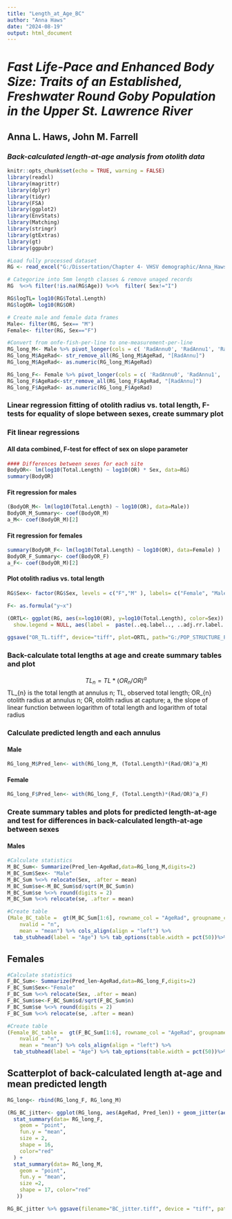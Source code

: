```yaml
---
title: "Length_at_Age_BC"
author: "Anna Haws"
date: "2024-08-19"
output: html_document
---
```


# ***Fast Life-Pace and Enhanced Body Size: Traits of an Established, Freshwater Round Goby Population in the Upper St. Lawrence River ***
## **Anna L. Haws, John M. Farrell**

### *Back-calculated length-at-age analysis from otolith data*

```r
knitr::opts_chunk$set(echo = TRUE, warning = FALSE)
library(readxl)
library(magrittr)
library(dplyr)
library(tidyr)
library(FSA)
library(ggplot2)
library(EnvStats)
library(Matching)
library(stringr)
library(gtExtras)
library(gt)
library(ggpubr)
```


```r
#Load fully processed dataset
RG <- read_excel("G:/Dissertation/Chapter 4- VHSV demographic/Anna_Haws_Traits_of_Round_Goby_in_USLR/Data/DISSECTED.xlsx") 
```

```r
# Categorize into 5mm length classes & remove unaged records
RG  %<>% filter(!is.na(RG$Age)) %<>%  filter( Sex!="I")

RG$logTL= log10(RG$Total.Length)
RG$logOR= log10(RG$OR)

# Create male and female data frames
Male<- filter(RG, Sex== "M")
Female<- filter(RG, Sex=="F")

#Convert from onfe-fish-per-line to one-measurement-per-line
RG_long_M<- Male %>% pivot_longer(cols = c( 'RadAnnu0', 'RadAnnu1', 'RadAnnu2', 'RadAnnu3', 'RadAnnu4', 'RadAnnu5'), names_to = "AgeRad", values_to = "Rad")
RG_long_M$AgeRad<- str_remove_all(RG_long_M$AgeRad, "[RadAnnu]")
RG_long_M$AgeRad<- as.numeric(RG_long_M$AgeRad)

RG_long_F<- Female %>% pivot_longer(cols = c( 'RadAnnu0', 'RadAnnu1', 'RadAnnu2', 'RadAnnu3', 'RadAnnu4', 'RadAnnu5'), names_to = "AgeRad", values_to = "Rad")
RG_long_F$AgeRad<-str_remove_all(RG_long_F$AgeRad, "[RadAnnu]")
RG_long_F$AgeRad<- as.numeric(RG_long_F$AgeRad)
```

### **Linear regression fitting of otolith radius vs. total length, F-tests for equality of slope between sexes, create summary plot**

### Fit linear regressions

#### All data combined, F-test for effect of sex on slope parameter

```r
#### Differences between sexes for each site
BodyOR<- lm(log10(Total.Length) ~ log10(OR) * Sex, data=RG) 
summary(BodyOR)
```


#### Fit regression for males

```r
(BodyOR_M<- lm(log10(Total.Length) ~ log10(OR), data=Male))
BodyOR_M_Summary<- coef(BodyOR_M)
a_M<- coef(BodyOR_M)[2]
```

#### Fit regression for females

```r
summary(BodyOR_F<- lm(log10(Total.Length) ~ log10(OR), data=Female) )
BodyOR_F_Summary<- coef(BodyOR_F)
a_F<- coef(BodyOR_M)[2]
```

#### Plot otolith radius vs. total length

```r
RG$Sex<- factor(RG$Sex, levels = c("F","M" ), labels= c("Female", "Male"))

F<- as.formula("y~x")

(ORTL<- ggplot(RG, aes(x=log10(OR), y=log10(Total.Length), color=Sex)) + geom_point(aes(color=Sex)) + theme_classic() + labs(x= "Log(Otolith Radius) (mm)", y="Log (Total Length) (mm)")+ geom_smooth(method = "lm", aes(group = Sex, color=Sex, linetype=Sex), se=FALSE, formula = F)  + scale_color_manual(values=c( "black", "darkgray")) + theme(legend.position = "bottom", text=element_text(size=12)) + theme(legend.position="bottom", legend.margin=margin(-10, 0, 0, 0)) + stat_regline_equation(inherit.aes = TRUE, 
  show.legend = NULL, aes(label =  paste(..eq.label.., ..adj.rr.label.., sep = "~~~~"))))
 
ggsave("OR_TL.tiff", device="tiff", plot=ORTL, path="G:/POP_STRUCTURE_PUB/Figures/Resized_TIFFs", dpi="retina", width = 190, height = 100, units="mm")
```

### **Back-calculate total lengths at age and create summary tables and plot**

$$ TL_{n} = TL * (OR_{n}/OR)^a $$
TL_{n} is the total length at annulus n; TL, observed total length; OR_{n} otolith radius at annulus n; OR, otolith radius at capture; a, the slope of linear function between logarithm of total length and logarithm of total radius 

### Calculate predicted length and each annulus

#### Male
```r
RG_long_M$Pred_len<- with(RG_long_M, (Total.Length)*(Rad/OR)^a_M)
```

#### Female
```r
RG_long_F$Pred_len<- with(RG_long_F, (Total.Length)*(Rad/OR)^a_F)
```


### Create summary tables and plots for predicted length-at-age and test for differences in back-calculated length-at-age between sexes

#### Males
```r
#Calculate statistics
M_BC_Sum<- Summarize(Pred_len~AgeRad,data=RG_long_M,digits=2)
M_BC_Sum$Sex<- "Male"
M_BC_Sum %<>% relocate(Sex, .after = mean)
M_BC_Sum$se<-M_BC_Sum$sd/sqrt(M_BC_Sum$n) 
M_BC_Sum$se %<>% round(digits = 2)
M_BC_Sum %<>% relocate(se, .after = mean)

#Create table
(Male_BC_table =  gt(M_BC_Sum[1:6], rowname_col = "AgeRad", groupname_col="Sex") %>% cols_hide(columns="n") %>% tab_header(title="Male") %>% cols_label(
    nvalid = "n",
    mean = "mean") %>% cols_align(align = "left") %>%
  tab_stubhead(label = "Age") %>% tab_options(table.width = pct(50))%>% cols_width(everything() ~ px(100)))
```


## Females
```r
#Calculate statistics
F_BC_Sum<- Summarize(Pred_len~AgeRad,data=RG_long_F,digits=2)
F_BC_Sum$Sex<-"Female"
F_BC_Sum %<>% relocate(Sex, .after = mean)
F_BC_Sum$se<-F_BC_Sum$sd/sqrt(F_BC_Sum$n) 
F_BC_Sum$se %<>% round(digits = 2)
F_BC_Sum %<>% relocate(se, .after = mean)

#Create table
(Female_BC_table =  gt(F_BC_Sum[1:6], rowname_col = "AgeRad", groupname_col="Sex") %>% cols_hide(columns="n") %>% tab_header(title="Female") %>% cols_label(
    nvalid = "n",
    mean = "mean") %>% cols_align(align = "left") %>%
  tab_stubhead(label = "Age") %>% tab_options(table.width = pct(50))%>% cols_width(everything() ~ px(100)))
```

## Scatterplot of back-calculated length at-age and mean predicted length
```r
RG_long<- rbind(RG_long_F, RG_long_M)

(RG_BC_jitter<- ggplot(RG_long, aes(AgeRad, Pred_len)) + geom_jitter(aes(shape=Sex, color=Sex)) +  facet_wrap(vars(Age)) + ylim (0,300) + xlim(0,5) + ylab ("Back-Calculated Length (mm)") + xlab ("Age (Jittered)") + theme_classic () + scale_color_manual(values=c( "black", "darkgray")) + theme(legend.position="bottom",text=element_text(size=12), legend.margin=margin(-10, 0, 0, 0)) +
  stat_summary(data= RG_long_F,
    geom = "point",
    fun.y = "mean",
    size = 2,
    shape = 16,
    color="red"
  ) +
  stat_summary(data= RG_long_M,
    geom = "point",
    fun.y = "mean",
    size =2,
    shape = 17, color="red"
   ))

RG_BC_jitter %>% ggsave(filename="BC_jitter.tiff", device = "tiff", path="G:/POP_STRUCTURE_PUB/Figures/Resized_TIFFs", dpi="retina", width = 190, height = 100, units="mm")

```

